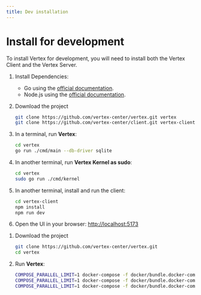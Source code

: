 ```yaml
---
title: Dev installation
---
```



# Install for development

To install Vertex for development, you will need to install both the Vertex Client and the Vertex Server.

<Tabs>

<TabItem value="go-run" label="With go run">

1. Install Dependencies:
    - Go using the [official documentation](https://go.dev/doc/install).
    - Node.js using the [official documentation](https://nodejs.org/en/download/).

2. Download the project
    ```bash
    git clone https://github.com/vertex-center/vertex.git vertex
    git clone https://github.com/vertex-center/client.git vertex-client
    ```

3. In a terminal, run **Vertex**:
    ```bash
    cd vertex
    go run ./cmd/main --db-driver sqlite
    ```

4. In another terminal, run **Vertex Kernel as sudo**:
    ```bash
    cd vertex
    sudo go run ./cmd/kernel
    ```
5. In another terminal, install and run the client:
    ```bash
    cd vertex-client
    npm install
    npm run dev
    ```

6. Open the UI in your browser: [http://localhost:5173](http://localhost:5173)

</TabItem>

<TabItem value="docker" label="With Docker">

1. Download the project
    ```bash
    git clone https://github.com/vertex-center/vertex.git
    cd vertex
    ```

2. Run **Vertex**:
    ```bash
    COMPOSE_PARALLEL_LIMIT=1 docker-compose -f docker/bundle.docker-compose.yml -f docker/bundle.docker-compose.build.yml down
    COMPOSE_PARALLEL_LIMIT=1 docker-compose -f docker/bundle.docker-compose.yml -f docker/bundle.docker-compose.build.yml build
    COMPOSE_PARALLEL_LIMIT=1 docker-compose -f docker/bundle.docker-compose.yml -f docker/bundle.docker-compose.build.yml up
    ```

</TabItem>

</Tabs>
